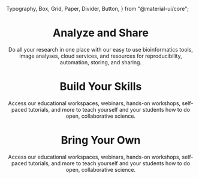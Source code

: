   Typography,
  Box,
  Grid,
  Paper,
  Divider,
  Button,
} from "@material-ui/core";

<WelcomeBanner />

<Box mb={5}>
<Grid 
container direction="row" 
spacing={6}  
align="center"
>
<Grid item md={4} lg={4}>

# Analyze and Share

<Typography variant="body1" color="textPrimary">

Do all your research in one place with our easy to use bioinformatics tools, image analyses, cloud services, and resources for reproducibility, automation, storing, and sharing.

</Typography>
</Grid>
<Grid item md={4} lg={4}>


# Build Your Skills

<Typography variant="body1" color="textPrimary">

Access our educational workspaces, webinars, hands-on workshops, self-paced tutorials, and more to teach yourself and your students how to do open, collaborative science.

</Typography>

</Grid>
<Grid item md={4} lg={4}>

# Bring Your Own

<Typography variant="body1" color="textPrimary">

Access our educational workspaces, webinars, hands-on workshops, self-paced tutorials, and more to teach yourself and your students how to do open, collaborative science.

</Typography>

</Grid>
</Grid>
</Box>

<SingleColumnFeature />

<NewsList />